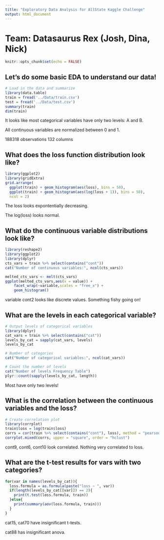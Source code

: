 ```yaml
---
title: "Exploratory Data Analysis for AllState Kaggle Challenge"
output: html_document
---
```


# Team: Datasaurus Rex (Josh, Dina, Nick)

```r
knitr::opts_chunk$set(echo = FALSE)
```

## Let's do some basic EDA to understand our data!
```r
# Load in the data and summarize
library(data.table)
train = fread('../Data/train.csv')
test = fread('../Data/test.csv')
summary(train)
dim(train)
```
It looks like most categorical variables have only two levels: A and B.

All continuous variables are normalized between 0 and 1.

188318 observations
132 columns

## What does the loss function distribution look like?
```r
library(ggplot2)
library(gridExtra)
grid.arrange(
  ggplot(train) + geom_histogram(aes(loss), bins = 50),
  ggplot(train) + geom_histogram(aes(log(loss + 1)), bins = 50),
  ncol = 2)
```
The loss looks expontentially decreasing. 

The log(loss) looks normal.

## What do the continuous variable distributions look like?
```r
library(reshape2)
library(ggplot2)
library(dplyr)
cts_vars = train %>% select(contains("cont"))
cat("Number of continuous variables:", ncol(cts_vars))

melted_cts_vars <- melt(cts_vars)
ggplot(melted_cts_vars,aes(x = value)) + 
    facet_wrap(~variable,scales = "free_x") + 
    geom_histogram()
```
variable cont2 looks like discrete values. Something fishy going on!

## What are the levels in each categorical variable?
```r
# Output levels of categorical variables
library(dplyr)
cat_vars = train %>% select(contains("cat"))
levels_by_cat = sapply(cat_vars, levels)
levels_by_cat

# Number of categories
cat("Number of categorical variables:", ncol(cat_vars))

# Count the number of levels
cat("Number of levels Frequency Table")
plyr::count(sapply(levels_by_cat, length))
```
Most have only two levels!

## What is the correlation between the continuous variables and the loss?
```r
# Create correlation plot
library(corrplot)
train$loss = log(train$loss)
corrs = cor(train %>% select(contains("cont"), loss), method = "pearson")
corrplot.mixed(corrs, upper = "square", order = "hclust")
```
cont9, cont6, cont10 look correlated. Nothing very correlated to loss.

## What are the t-test results for vars with two categories?
```r
for(var in names(levels_by_cat)){
  loss.formula = as.formula(paste("loss ~ ", var))
  if(length(levels_by_cat[[var]]) == 2){
    print(t.test(loss.formula, train))
  }else{
    print(summary(aov(loss.formula, train)))
  }
}
```
cat15, cat70 have insignificant t-tests.

cat88 has insignificant anova.



